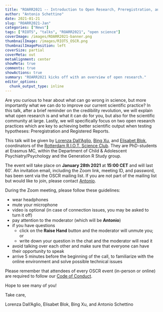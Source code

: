 ```yaml
---
title: "ROARR2021 -- Introduction to Open Research, Preregistration, and Registered Reports"
author: "Antonio Schettino"
date: 2021-01-21
slug: "ROARR2021-Jan"
categories: ["News"]
tags: ["RIOTS", "talks", "ROARR2021", "open science"]
coverImage: /images/ROARR2021-banner.png
thumbnailImage: /images/RIOTS_OSCR.png
thumbnailImagePosition: left
coverSize: partial
coverMeta: out
metaAlignment: center
showMeta: true
comments: true
showActions: true
summary: "ROARR2021 kicks off with an overview of open research."
editor_options: 
  chunk_output_type: inline
---
```


Are you curious to hear about what can go wrong in science, but more importantly what we can do to improve our current scientific practice? In this talk, after a brief reminder on the credibility revolution, we will explain what open research is and what it can do for you, but also for the scientific community at large. Lastly, we will specifically focus on two open research practices which are key to achieving better scientific output when testing hypotheses: Preregistration and Registered Reports.

This talk will be given by [Lorenza Dall'Aglio](https://twitter.com/L_DallAglio), [Bing Xu](https://twitter.com/BingXu_estella), and [Elisabet Blok](https://twitter.com/elisabetbl), coordinators of the [Rotterdam R.I.O.T. Science Club](https://www.riotsciencenl.com/). They are PhD-students at Erasmus MC, within the Department of Child & Adolescent Psychiatry/Psychology and the Generation R Study group.

The event will take place on **January 28th 2021** at **15:00 CET** and will last 60'. An invitation email, including the Zoom link, meeting ID, and password, has been sent via the OSCR mailing list. If you are not part of the mailing list but would like to join, please contact [Antonio](mailto:schettino@eur.nl).

During the Zoom meeting, please follow these guidelines:

* wear headphones
* mute your microphone
* video is optional (in case of connection issues, you may be asked to turn it off)
* pay attention to the moderator (which will be **Antonio**)
* if you have questions
  - click on the **Raise Hand** button and the moderator will unmute you; or
  - write down your question in the chat and the moderator will read it
* avoid talking over each other and make sure that everyone can have their opportunity to speak
* arrive 5 minutes before the beginning of the call, to familiarize with the online environment and solve possible technical issues

Please remember that attendees of every OSCR event (in-person or online) are required to follow our [Code of Conduct](https://www.openscience-rotterdam.com/coc/).

Hope to see many of you!

Take care,

Lorenza Dall'Aglio, Elisabet Blok, Bing Xu, and Antonio Schettino


